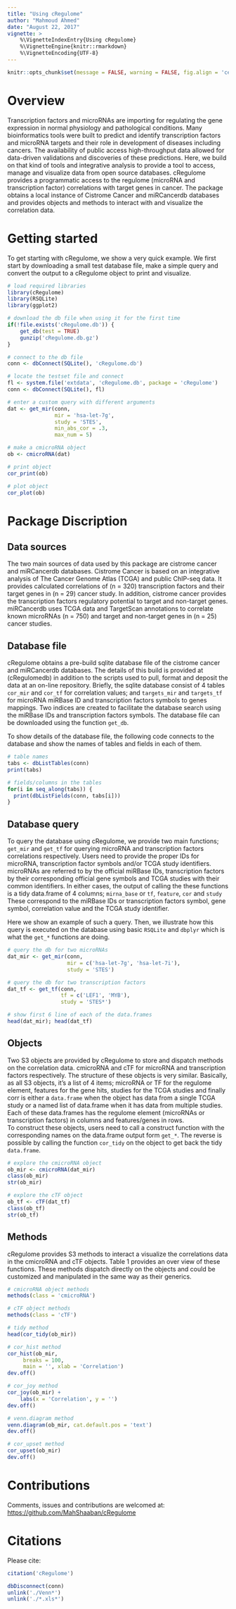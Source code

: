 ```yaml
---
title: "Using cRegulome"
author: "Mahmoud Ahmed"
date: "August 22, 2017"
vignette: >
    %\VignetteIndexEntry{Using cRegulome}
    %\VignetteEngine{knitr::rmarkdown}
    %\VignetteEncoding{UTF-8}
---
```


```r
knitr::opts_chunk$set(message = FALSE, warning = FALSE, fig.align = 'center')
```

# Overview  
Transcription factors and microRNAs are importing for regulating the gene
expression in normal physiology and pathological conditions. Many
bioinformatics tools were built to predict and identify transcription
factors and microRNA targets and their role in development of diseases
including cancers. The availability of public access high-throughput data
allowed for data-driven validations and discoveries of these predictions.
Here, we build on that kind of tools and integrative analysis to provide a
tool to access, manage and visualize data from open source databases.
cRegulome provides a programmatic access to the regulome (microRNA and
transcription factor) correlations with target genes in cancer. The package
obtains a local instance of Cistrome Cancer and miRCancerdb databases and
provides objects and methods to interact with and visualize the correlation
data.  

# Getting started  

To get starting with cRegulome, we show a very quick example. We first start
by downloading a small test database file, make a simple query and convert
the output to a cRegulome object to print and visualize.  

```r
# load required libraries
library(cRegulome)
library(RSQLite)
library(ggplot2)
```

```r
# download the db file when using it for the first time
if(!file.exists('cRegulome.db')) {
    get_db(test = TRUE)
    gunzip('cRegulome.db.gz')
}

# connect to the db file
conn <- dbConnect(SQLite(), 'cRegulome.db')
```

```r
# locate the testset file and connect
fl <- system.file('extdata', 'cRegulome.db', package = 'cRegulome')
conn <- dbConnect(SQLite(), fl)
```

```r
# enter a custom query with different arguments
dat <- get_mir(conn,
               mir = 'hsa-let-7g',
               study = 'STES',
               min_abs_cor = .3,
               max_num = 5)

# make a cmicroRNA object   
ob <- cmicroRNA(dat)
```

```r
# print object
cor_print(ob)
```

```r
# plot object
cor_plot(ob)
```

# Package Discription  
## Data sources  
The two main sources of data used by this package are cistrome cancer and
miRCancerdb databases. Cistrome Cancer is based on an integrative analysis of
The Cancer Genome Atlas (TCGA) and public ChIP-seq data. It provides
calculated correlations of (n = 320) transcription factors and their target
genes in (n = 29) cancer study. In addition, cistrome cancer provides the
transcription factors regulatory potential to target and non-target genes.
miRCancerdb uses TCGA data and TargetScan annotations to correlate known
microRNAs (n = 750) and target and non-target genes in (n = 25) cancer studies.
  
## Database file  
cRegulome obtains a pre-build sqlite database file of the cistrome cancer
and miRCancerdb databases. The details of this build is provided at
(cRegulomedb) in addition to the scripts used to pull, format and deposit
the data at an on-line repository. Briefly, the sqlite database consist of
4 tables `cor_mir` and `cor_tf` for correlation values; and `targets_mir`
and `targets_tf` for microRNA miRBase ID and transcription factors symbols
to genes mappings.  Two indices are created to facilitate the database
search using the miRBase IDs and transcription factors symbols. The
database file can be downloaded using the function `get_db`.  

To show details of the database file, the following code connects to
the database and show the names of tables and fields in each of them.  

```r
# table names
tabs <- dbListTables(conn)
print(tabs)

# fields/columns in the tables
for(i in seq_along(tabs)) {
  print(dbListFields(conn, tabs[i]))
}
```

## Database query  
To query the database using cRegulome, we provide two main functions;
`get_mir` and `get_tf` for querying microRNA and transcription factors
correlations respectively. Users need to provide the proper IDs for
microRNA, transcription factor symbols and/or TCGA study identifiers.
microRNAs are referred to by the official miRBase IDs, transcription
factors by their corresponding official gene symbols and TCGA studies with
their common identifiers. In either cases, the output of calling the these
functions is a tidy data.frame of 4 columns; `mirna_base` or `tf`,
`feature`, `cor` and `study` These correspond to the miRBase IDs or
transcription factors symbol, gene symbol, correlation value and the TCGA
study identifier.  

Here we show an example of such a query. Then, we illustrate how this query
is executed on the database using basic `RSQLite` and `dbplyr` which is what
the `get_*` functions are doing.  

```r
# query the db for two microRNAs
dat_mir <- get_mir(conn,
                   mir = c('hsa-let-7g', 'hsa-let-7i'),
                   study = 'STES')

# query the db for two transcription factors
dat_tf <- get_tf(conn,
                 tf = c('LEF1', 'MYB'),
                 study = 'STES*')

# show first 6 line of each of the data.frames
head(dat_mir); head(dat_tf)
```

## Objects  

Two S3 objects are provided by cRegulome to store and dispatch methods on
the correlation data. cmicroRNA and cTF for microRNA and transcription
factors respectively. The structure of these objects is very similar.
Basically, as all S3 objects, it’s a list of 4 items; microRNA or TF for
the regulome element, features for the gene hits, studies for the TCGA
studies and finally corr is either a `data.frame` when the object has data
from a single TCGA study or a named list of data.frame when it has data
from multiple studies.  Each of these data.frames has the regulome element
(microRNAs or transcription factors) in columns and features/genes in rows.  
To construct these objects, users need to call a construct function with
the corresponding names on the data.frame output form `get_*`. The reverse
is possible by calling the function `cor_tidy` on the object to get back the tidy `data.frame`.  

```r
# explore the cmicroRNA object
ob_mir <- cmicroRNA(dat_mir)
class(ob_mir)
str(ob_mir)
```

```r
# explore the cTF object
ob_tf <- cTF(dat_tf)
class(ob_tf)
str(ob_tf)
```

## Methods  

cRegulome provides S3 methods to interact a visualize the correlations data
in the cmicroRNA and cTF objects. Table 1 provides an over view of these
functions. These methods dispatch directly on the objects and could be
customized and manipulated in the same way as their generics.  

```r
# cmicroRNA object methods
methods(class = 'cmicroRNA')
```

```r
# cTF object methods
methods(class = 'cTF')
```

```r
# tidy method
head(cor_tidy(ob_mir))
```

```r
# cor_hist method
cor_hist(ob_mir,
     breaks = 100,
     main = '', xlab = 'Correlation')
dev.off()
```


```r
# cor_joy method
cor_joy(ob_mir) +
    labs(x = 'Correlation', y = '')
dev.off()
```

```r
# venn.diagram method
venn.diagram(ob_mir, cat.default.pos = 'text')
dev.off()
```

```r
# cor_upset method
cor_upset(ob_mir)
dev.off()
```

# Contributions  
Comments, issues and contributions are welcomed at:
[https://github.com/MahShaaban/cRegulome](https://github.com/MahShaaban/cRegulome)  

# Citations  
Please cite:  

```r
citation('cRegulome')
```

```r
dbDisconnect(conn)
unlink('./Venn*')
unlink('./*.xls*')
```

